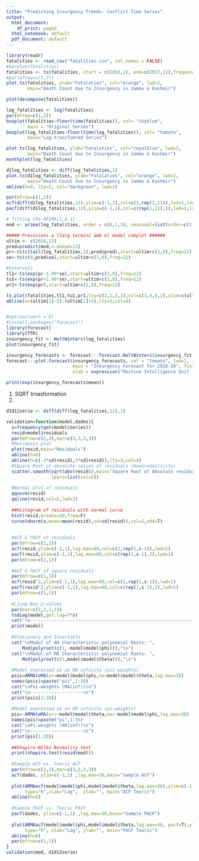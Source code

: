 ```yaml
---
title: "Predicting Insurgency Trends- Conflict Time Series"
output:
  html_document:
    df_print: paged
  html_notebook: default
  pdf_document: default
---
```




```r
library(readr)
fatalities <- read_csv("fatalities.csv", col_names = FALSE)
#barplot(fatalities)
fatalities <- ts(fatalities, start = c(2002,1), end=c(2017,12),frequency=12)
#par(mfrow=c(1,2))
plot.ts(fatalities, ylab="Fatalaties", col="orange", lwd=2,
        main="Death Count due to Insurgency in Jammu & Kashmir")

```


```R
plot(decompose(fatalities))
```

```R
log_fatalities <- log(fatalities)
par(mfrow=c(1,2))
boxplot(fatalities~floor(time(fatalities)), col= "skyblue",
        main = "Original Series")
boxplot(log_fatalities~floor(time(log_fatalities)), col= "tomato",
        main="Log-transfomred Series")

```

```R
plot.ts(log_fatalities, ylab="Fatalaties", col="royalblue", lwd=2,
        main="Death Count due to Insurgency in Jammu & Kashmir")
monthplot(log_fatalities)
```


```R
d1log_fatalities <- diff(log_fatalities,1)
plot.ts(d1log_fatalities, ylab="Fatalaties", col="orange", lwd=2,
        main="Death Count due to Insurgency in Jammu & Kashmir")
abline(h=0, lty=2, col="darkgreen", lwd=2)
```

```R
par(mfrow=c(1,2))
acf(diff(d1log_fatalities,12),ylim=c(-1,1),col=c(2,rep(1,11)),lwd=1,lag.max=84)
pacf(diff(d1log_fatalities,12),ylim=c(-1,1),col=c(rep(1,11),2),lwd=1,lag.max=84)
```

```R
# fitting the ARIMA(1,0,1)
mod <- arima(log_fatalities, order = c(0,1,3), seasonal=list(order=c(2,1,0),period=12))

```



```R
##### Previsions a llarg termini amb el model complet ######
ultim <- c(2016,12)
pred=predict(mod,n.ahead=12)
pr<-ts(c(tail(log_fatalities,1),pred$pred),start=ultim+c(1,0),freq=12)
se<-ts(c(0,pred$se),start=ultim+c(1,0),freq=12)

#Intervals
tl1<-ts(exp(pr-1.96*se),start=ultim+c(1,0),freq=12)
tu1<-ts(exp(pr+1.96*se),start=ultim+c(1,0),freq=12)
pr1<-ts(exp(pr),start=ultim+c(1,0),freq=12)

ts.plot(fatalities,tl1,tu1,pr1,lty=c(1,2,2,1),col=c(1,4,4,2),xlim=c(ultim[1]-2,ultim[1]+3),type="o",main="Model ARIMA(1,0,1)", ylim = c(0,100))
abline(v=(ultim[1]-2):(ultim[1]+3),lty=3,col=4)
```

```R

```

```R
#options(warn = 0)
#install.packages("forecast")
library(forecast)
library(TTR)
insurgency_fit <- HoltWinters(log_fatalities)
plot(insurgency_fit)

insurgency_forecasts <- forecast:::forecast.HoltWinters(insurgency_fit, h=36)
forecast:::plot.forecast(insurgency_forecasts, col = "tomato", lwd=2, 
                         main = "Insurgency Forecast for 2018-20", fcol = "navyblue",
                         xlab = expression("Machine Intelligence Unit (Project Victor Sierra)"))
```


```R
print(exp(insurgency_forecasts$mean))
```

1. SQRT trnasformation
2. 

```R

d1d12serie <- diff(diff(log_fatalities,12),1)

validation=function(model,dades){
  s=frequency(get(model$series))
  resid=model$residuals
  par(mfrow=c(2,2),mar=c(3,3,3,3))
  #Residuals plot
  plot(resid,main="Residuals")
  abline(h=0)
  abline(h=c(-3*sd(resid),3*sd(resid)),lty=3,col=4)
  #Square Root of absolute values of residuals (Homocedasticity)
  scatter.smooth(sqrt(abs(resid)),main="Square Root of Absolute residuals",
                 lpars=list(col=2))
  
  #Normal plot of residuals
  qqnorm(resid)
  qqline(resid,col=2,lwd=2)
  
  ##Histogram of residuals with normal curve
  hist(resid,breaks=20,freq=F)
  curve(dnorm(x,mean=mean(resid),sd=sd(resid)),col=2,add=T)
  
  
  #ACF & PACF of residuals
  par(mfrow=c(1,2))
  acf(resid,ylim=c(-1,1),lag.max=60,col=c(2,rep(1,s-1)),lwd=1)
  pacf(resid,ylim=c(-1,1),lag.max=60,col=c(rep(1,s-1),2),lwd=1)
  par(mfrow=c(1,1))
  
  #ACF & PACF of square residuals 
  par(mfrow=c(1,2))
  acf(resid^2,ylim=c(-1,1),lag.max=60,col=c(2,rep(1,s-1)),lwd=1)
  pacf(resid^2,ylim=c(-1,1),lag.max=60,col=c(rep(1,s-1),2),lwd=1)
  par(mfrow=c(1,1))
  
  #Ljung-Box p-values
  par(mar=c(2,2,1,1))
  tsdiag(model,gof.lag=7*s)
  cat("\n--------------------------------------------------------------------\n")
  print(model)
  
  #Stationary and Invertible
  cat("\nModul of AR Characteristic polynomial Roots: ", 
      Mod(polyroot(c(1,-model$model$phi))),"\n")
  cat("\nModul of MA Characteristic polynomial Roots: ",
      Mod(polyroot(c(1,model$model$theta))),"\n")
  
  #Model expressed as an MA infinity (psi-weights)
  psis=ARMAtoMA(ar=model$model$phi,ma=model$model$theta,lag.max=36)
  names(psis)=paste("psi",1:36)
  cat("\nPsi-weights (MA(inf))\n")
  cat("\n--------------------\n")
  print(psis[1:20])
  
  #Model expressed as an AR infinity (pi-weights)
  pis=-ARMAtoMA(ar=-model$model$theta,ma=-model$model$phi,lag.max=36)
  names(pis)=paste("pi",1:36)
  cat("\nPi-weights (AR(inf))\n")
  cat("\n--------------------\n")
  print(pis[1:20])
  
  ##Shapiro-Wilks Normality test
  print(shapiro.test(resid(mod)))
  
  #Sample ACF vs. Teoric ACF
  par(mfrow=c(2,2),mar=c(3,3,3,3))
  acf(dades, ylim=c(-1,1) ,lag.max=36,main="Sample ACF")
  
  plot(ARMAacf(model$model$phi,model$model$theta,lag.max=36),ylim=c(-1,1), 
       type="h",xlab="Lag",  ylab="", main="ACF Teoric")
  abline(h=0)
  
  #Sample PACF vs. Teoric PACF
  pacf(dades, ylim=c(-1,1) ,lag.max=36,main="Sample PACF")
  
  plot(ARMAacf(model$model$phi,model$model$theta,lag.max=36, pacf=T),ylim=c(-1,1),
       type="h", xlab="Lag", ylab="", main="PACF Teoric")
  abline(h=0)
  par(mfrow=c(1,1))
}
validation(mod, d1d12serie)
```

```r

```
